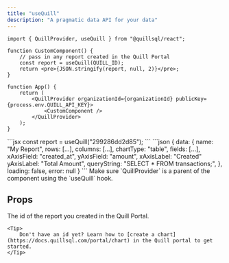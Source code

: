 ```yaml
---
title: "useQuill"
description: "A pragmatic data API for your data"
---
```


```tsx App.tsx
import { QuillProvider, useQuill } from "@quillsql/react";

function CustomComponent() {
	// pass in any report created in the Quill Portal
	const report = useQuill(QUILL_ID);
	return <pre>{JSON.stringify(report, null, 2)}</pre>;
}

function App() {
	return (
		<QuillProvider organizationId={organizationId} publicKey={process.env.QUILL_API_KEY}>
			<CustomComponent />
		</QuillProvider>
	);
}
```

<RequestExample>
```jsx
const report = useQuill("299286dd2d85");
```
</RequestExample>
<ResponseExample>
```json
{
	data: {
		name: "My Report",
		rows: [...],
		columns: [...],
		chartType: "table",
		fields: [...],
		xAxisField: "created_at",
		yAxisField: "amount",
		xAxisLabel: "Created"
		yAxisLabel: "Total Amount",
		queryString: "SELECT * FROM transactions;",
	},
	loading: false,
	error: null
}
```
</ResponseExample>

<Info>
	Make sure `QuillProvider` is a parent of the component using the `useQuill`
	hook.
</Info>

## Props

<ParamField path='reportId' type='string' required>
	The id of the report you created in the Quill Portal.

    <Tip>
    	Don't have an id yet? Learn how to [create a chart](https://docs.quillsql.com/portal/chart) in the Quill portal to get started.
    </Tip>

</ParamField>
